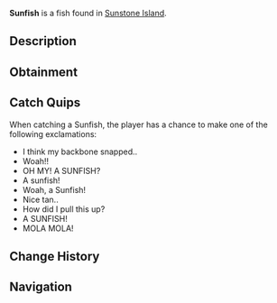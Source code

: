 {{FishInfobox
|image          = Sunfish.png
|rarity         = Legendary
|sea            = First Sea
|location       = [[Sunstone Island]]
|sublocation    = 
|sources        = Fishing Rod
|radar_location = 
|prog_speed     = -60
|xp             = 550
|weather        = Clear
|time           = Day
|season         = Summer
|bait           = 
|base_weight    = 1000
|base_value     = 1500
|weight_range   = 600
|base_chance    = 1
|base_resil     = 70
}}
'''Sunfish''' is a {{Rarity|Legendary}} fish found in [[Sunstone Island]].

== Description ==
{{Description|Sunfish are the heaviest bony fish species alive today. Common sunfish can weigh up to one metric tonne but on rare instances they can way two metric tonnes! The largest appeal of the ocean Sunfish is the unusual shape of it's body and it's astonishing weight. Sunfish have the name for their love of basking in the sun by floating to the surface of the water.|Bestiary Entry}}

== Obtainment ==
{{Description|Caught near Sunstone Island and can sometimes weigh over 1,000 kg.|Bestiary Hint}}
{{Fish Availability|
Sunstone Island
|top_rods      = 
Great Rod of Oscar\30173.26\95953.6;
Astralhook Rod\27135.7\96190.12;
Ethereal Prism Rod\26788.2\95702.8;
Leviathan's Fang Rod\26198.62\113551.02;
Seraphic Rod\25260.51\97267.39;
Resourceful Rod\20630.6\77589.96;
Destiny Rod\22192.27\88538.87;
Free Spirit Rod\22928.24\106748.06;
Azure Of Lagoon\23003.1\101495.17;
Trident Rod\18586.61\100081.6;
No-Life Rod\23704.42\99219.37;
Blazebringer Rod\20662.76\92415;
Abyssal Specter Rod\18980.74\86705.18;
Challenger's Rod\23320.36\96662.43;
Rod Of The Forgotten Fang\23272.79\94145.06;
Rod Of The Exalted One\20852.08\87591.27;
Rod Of The Depths\20516.95\85142.59;
Zeus Rod\19342.21\86561.02;
Verdant Shear Rod\18876.21\87240.49;
Depthseeker Rod\17324.47\80555.44;
Avalanche Rod\15525.95\72226.32;
Volcanic Rod\15112.42\68671.45;
Steady Rod\4770.47\24199.68
|recommended   = Ethereal Prism Rod
}}

== Catch Quips ==
When catching a Sunfish, the player has a chance to make one of the following exclamations:
* I think my backbone snapped..
* Woah!!
* OH MY! A SUNFISH?
* A sunfish!
* Woah, a Sunfish!
* Nice tan..
* How did I pull this up?
* A SUNFISH!
* MOLA MOLA!

== Change History ==
{{Change History|{{subst:Current Version}}}}

== Navigation ==
{{Fish Navbox|Sunstone Island}}